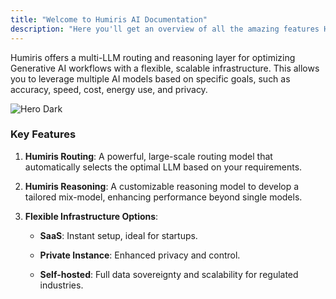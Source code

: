 ```yaml
---
title: "Welcome to Humiris AI Documentation"
description: "Here you'll get an overview of all the amazing features Humiris offers to help you mix all LLMs in 1 model."
---
```


Humiris offers a multi-LLM routing and reasoning layer for optimizing Generative AI workflows with a flexible, scalable infrastructure. This allows you to leverage multiple AI models based on specific goals, such as accuracy, speed, cost, energy use, and privacy.

<img alt="Hero Dark" classname="hidden dark:block" src="Logoblanccopie.png" />

### Key Features

1. **Humiris Routing**: A powerful, large-scale routing model that automatically selects the optimal LLM based on your requirements.

2. **Humiris Reasoning**: A customizable reasoning model to develop a tailored mix-model, enhancing performance beyond single models.

3. **Flexible Infrastructure Options**:

   * **SaaS**: Instant setup, ideal for startups.

   * **Private Instance**: Enhanced privacy and control.

   * **Self-hosted**: Full data sovereignty and scalability for regulated industries.